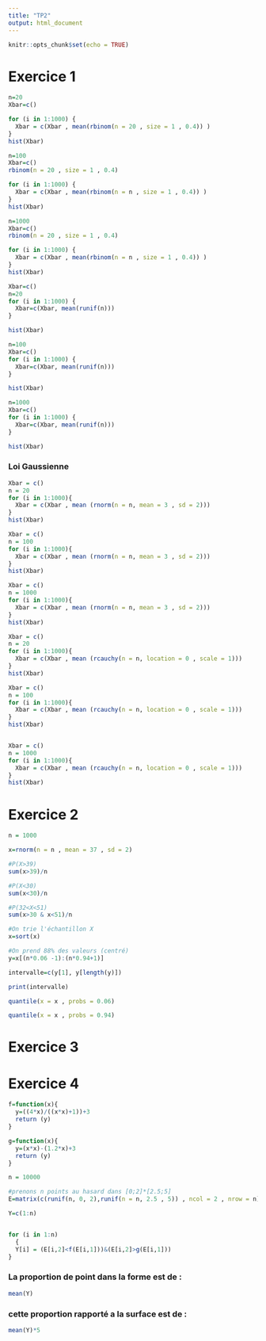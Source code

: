 ```yaml
---
title: "TP2"
output: html_document
---
```


```r
knitr::opts_chunk$set(echo = TRUE)
```

# Exercice 1


```r
n=20
Xbar=c()

for (i in 1:1000) {
  Xbar = c(Xbar , mean(rbinom(n = 20 , size = 1 , 0.4)) )
}
hist(Xbar)

n=100
Xbar=c()
rbinom(n = 20 , size = 1 , 0.4)

for (i in 1:1000) {
  Xbar = c(Xbar , mean(rbinom(n = n , size = 1 , 0.4)) )
}
hist(Xbar)

n=1000
Xbar=c()
rbinom(n = 20 , size = 1 , 0.4)

for (i in 1:1000) {
  Xbar = c(Xbar , mean(rbinom(n = n , size = 1 , 0.4)) )
}
hist(Xbar)
```


```r
Xbar=c()
n=20
for (i in 1:1000) {
  Xbar=c(Xbar, mean(runif(n)))
}

hist(Xbar)

n=100
Xbar=c()
for (i in 1:1000) {
  Xbar=c(Xbar, mean(runif(n)))
}

hist(Xbar)

n=1000
Xbar=c()
for (i in 1:1000) {
  Xbar=c(Xbar, mean(runif(n)))
}

hist(Xbar)
```

### Loi Gaussienne

```r
Xbar = c()
n = 20
for (i in 1:1000){
  Xbar = c(Xbar , mean (rnorm(n = n, mean = 3 , sd = 2)))
}
hist(Xbar)

Xbar = c()
n = 100
for (i in 1:1000){
  Xbar = c(Xbar , mean (rnorm(n = n, mean = 3 , sd = 2)))
}
hist(Xbar)

Xbar = c()
n = 1000
for (i in 1:1000){
  Xbar = c(Xbar , mean (rnorm(n = n, mean = 3 , sd = 2)))
}
hist(Xbar)

```


```r

Xbar = c()
n = 20
for (i in 1:1000){
  Xbar = c(Xbar , mean (rcauchy(n = n, location = 0 , scale = 1)))
}
hist(Xbar)

Xbar = c()
n = 100
for (i in 1:1000){
  Xbar = c(Xbar , mean (rcauchy(n = n, location = 0 , scale = 1)))
}
hist(Xbar)


Xbar = c()
n = 1000
for (i in 1:1000){
  Xbar = c(Xbar , mean (rcauchy(n = n, location = 0 , scale = 1)))
}
hist(Xbar)
```
# Exercice 2

```r
n = 1000

x=rnorm(n = n , mean = 37 , sd = 2)

#P(X>39)
sum(x>39)/n

#P(X<30)
sum(x<30)/n

#P(32<X<51)
sum(x>30 & x<51)/n

#On trie l'échantillon X
x=sort(x)

#On prend 88% des valeurs (centré)
y=x[(n*0.06 -1):(n*0.94+1)]

intervalle=c(y[1], y[length(y)])

print(intervalle)

quantile(x = x , probs = 0.06)

quantile(x = x , probs = 0.94)

```


# Exercice 3

# Exercice 4

```r
f=function(x){
  y=((4*x)/((x*x)+1))+3
  return (y)
}

g=function(x){
  y=(x*x)-(1.2*x)+3
  return (y)
}

n = 10000

#prenons n points au hasard dans [0;2]*[2.5;5]
E=matrix(c(runif(n, 0, 2),runif(n = n, 2.5 , 5)) , ncol = 2 , nrow = n)

Y=c(1:n)


for (i in 1:n)
  {
  Y[i] = (E[i,2]<f(E[i,1]))&(E[i,2]>g(E[i,1]))
}

```

### La proportion de point dans la forme est de :
```r
mean(Y)
```

### cette proportion rapporté a la surface est de :

```r
mean(Y)*5
```

